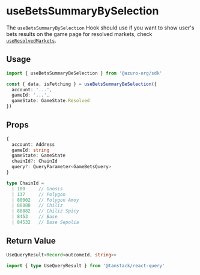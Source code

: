 
# useBetsSummaryBySelection

The `useBetsSummaryBySelection` Hook should use if you want to show user's bets results on the game page for resolved markets, check [`useResolvedMarkets`](useResolvedMarkets).

## Usage

```ts
import { useBetsSummaryBeSelection } from '@azuro-org/sdk'

const { data, isFetching } = useBetsSummaryBeSelection({
  account: '...',
  gameId: '...',
  gameState: GameState.Resolved
})
```

## Props
```ts
{
  account: Address
  gameId: string
  gameState: GameState
  chainId?: ChainId
  query?: QueryParameter<GameBetsQuery>
}
```

```ts
type ChainId = 
  | 100     // Gnosis
  | 137     // Polygon
  | 80002   // Polygon Amoy
  | 88888   // Chiliz
  | 88882   // Chiliz Spicy
  | 8453    // Base
  | 84532   // Base Sepolia
```


## Return Value
```ts
UseQueryResult<Record<outcomeId, string>>
```

```ts
import { type UseQueryResult } from '@tanstack/react-query'
```
